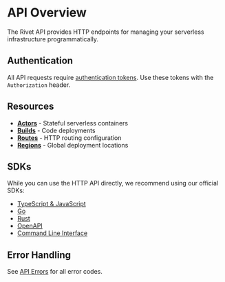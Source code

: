 # API Overview

The Rivet API provides HTTP endpoints for managing your serverless infrastructure programmatically.

## Authentication

All API requests require [authentication tokens](/docs/tokens). Use these tokens with the `Authorization` header.

## Resources

- **[Actors](/docs/actors)** - Stateful serverless containers
- **[Builds](/docs/config)** - Code deployments
- **[Routes](/docs/networking)** - HTTP routing configuration
- **[Regions](/docs/edge)** - Global deployment locations

## SDKs

While you can use the HTTP API directly, we recommend using our official SDKs:

- [TypeScript & JavaScript](https://www.npmjs.com/package/@rivet-gg/api)
- [Go](https://github.com/rivet-gg/rivet/tree/main/sdks/api/runtime/go)
- [Rust](https://github.com/rivet-gg/rivet/tree/main/sdks/api/runtime/rust)
- [OpenAPI](https://github.com/rivet-gg/rivet/blob/main/sdks/api/runtime/openapi/openapi.yml)
- [Command Line Interface](/docs/cli)

## Error Handling

See [API Errors](/docs/api/errors) for all error codes.


